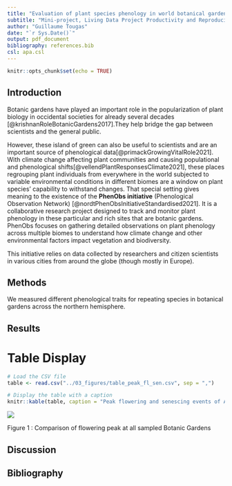 ```yaml
---
title: "Evaluation of plant species phenology in world botanical gardens"
subtitle: "Mini-project, Living Data Project Productivity and Reproducibility course"
author: "Guillaume Tougas"
date: "`r Sys.Date()`"
output: pdf_document
bibliography: references.bib
csl: apa.csl              
---
```


```r
knitr::opts_chunk$set(echo = TRUE)
```

## Introduction

Botanic gardens have played an important role in the popularization of plant biology in occidental societies for already several decades [@krishnanRoleBotanicGardens2017].They help bridge the gap between scientists and the general public. 

However, these island of green can also be useful to scientists and are an important source of phenological data[@primackGrowingVitalRole2021]. With climate change affecting plant communities and causing populational and phenological shifts[@vellendPlantResponsesClimate2021], these places regrouping plant individuals from everywhere in the world subjected to variable environmental conditions in different biomes are a window on plant species' capability to withstand changes. That special setting gives meaning to the existence of the **PhenObs initiative** (Phenological Observation Network) [@nordtPhenObsInitiativeStandardised2021]. It is a collaborative research project designed to track and monitor plant phenology in these particular and rich sites that are botanic gardens. PhenObs focuses on gathering detailed observations on plant phenology across multiple biomes to understand how climate change and other environmental factors impact vegetation and biodiversity.

This initiative relies on data collected by researchers and citizen scientists in various cities from around the globe (though mostly in Europe).

## Methods

We measured different phenological traits for repeating species in botanical gardens across the northern hemisphere.

## Results

# Table Display

```r

# Load the CSV file
table <- read.csv("../03_figures/table_peak_fl_sen.csv", sep = ",")

# Display the table with a caption
knitr::kable(table, caption = "Peak flowering and senescing events of Achillea Millefolium for  every botanical garden")
```

![](../03_figures/botanic_garden_peakflowering.png)

Figure 1 : Comparison of flowering peak at all sampled Botanic Gardens

## Discussion

## Bibliography
